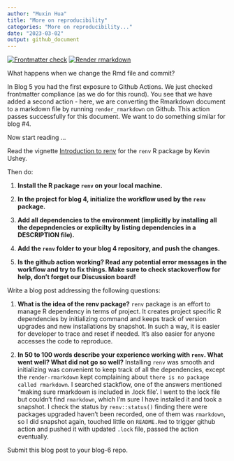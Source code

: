 ```yaml
---
author: "Muxin Hua"
title: "More on reproducibility"
categories: "More on reproducibility..."
date: "2023-03-02"
output: github_document
---
```


<!-- README.md is generated from README.Rmd. Please edit that file -->
<!-- badges: start -->
[![Frontmatter check](../../actions/workflows/check-yaml.yaml/badge.svg)](../../actions/workflows/check-yaml.yaml)
[![Render rmarkdown](../../actions/workflows/render-rmarkdown.yaml/badge.svg)](../../actions/workflows/render-rmarkdown.yaml)
<!-- badges: end -->

What happens when we change the Rmd file and commit?

In Blog 5 you had the first exposure to Github Actions. 
We just checked frontmatter compliance (as we do for this round).
You see that we have added a second action - here, we are converting the Rmarkdown document to a markdown file by running `render_rmarkdown` on Github. This action passes successfully for this document. We want to do something similar for blog #4. 


Now start reading ...


Read the vignette [Introduction to renv](https://rstudio.github.io/renv/articles/renv.html) for the `renv` R package by Kevin Ushey.

Then do:

1. **Install the R package `renv` on your local machine.**

2. **In the project for blog 4, initialize the workflow used by the `renv` package.**

3. **Add all dependencies to the environment (implicitly by installing all the depepndencies or explicilty by listing dependencies in a DESCRIPTION file).**

4. **Add the `renv` folder to your blog 4 repository, and push the changes.**

5. **Is the github action working? Read any potential error messages in the workflow and try to fix things. Make sure to check stackoverflow for help, don't forget our Discussion board!**


Write a blog post addressing the following questions: 

1. **What is the idea of the renv package?**
`renv` package is an effort to manage R dependency in terms of project. It creates project specific R dependencies by initializing command and keeps track of version upgrades and new installations by snapshot. In such a way, it is easier for developer to trace and reset if needed. It's also easier for anyone accesses the code to reproduce.

2. **In 50 to 100 words describe your experience working with `renv`. What went well? What did not go so well?**
Installing `renv` was smooth and initializing was convenient to keep track of all the dependencies, except the `render-rmarkdown` kept complaining about `there is no package called rmarkdown`. I searched stackflow, one of the answers mentioned "making sure rmarkdown is included in .lock file'. I went to the lock file but couldn't find `rmarkdown`, which I'm sure I have installed it and took a snapshot. I check the status by `renv::status()` finding there were packages upgraded haven't been recorded, one of them was `rmarkdown`, so I did snapshot again, touched little on `README.Rmd` to trigger github action and pushed it with updated `.lock` file, passed the action eventually. 
 

Submit this blog post to your blog-6 repo. 

